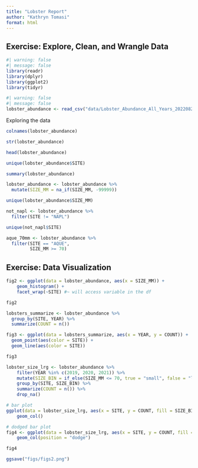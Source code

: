 ```yaml
---
title: "Lobster Report"
author: "Kathryn Tomasi"
format: html
---
```


## Exercise: Explore, Clean, and Wrangle Data

```r
#| warning: false
#| message: false
library(readr)
library(dplyr)
library(ggplot2)
library(tidyr)
```

```r
#| warning: false
#| message: false
lobster_abundance <- read_csv("data/Lobster_Abundance_All_Years_20220829.csv")
```

Exploring the data

```r
colnames(lobster_abundance)

str(lobster_abundance)

head(lobster_abundance)

unique(lobster_abundance$SITE)

summary(lobster_abundance)
```

```r
lobster_abundance <- lobster_abundance %>% 
  mutate(SIZE_MM = na_if(SIZE_MM, -99999))

unique(lobster_abundance$SIZE_MM)
```



```r
not_napl <- lobster_abundance %>% 
  filter(SITE != "NAPL")

unique(not_napl$SITE)
```

```r
aque_70mm <- lobster_abundance %>% 
  filter(SITE == "AQUE",
         SIZE_MM >= 70)
```

## Exercise: Data Visualization

```r
fig2 <- ggplot(data = lobster_abundance, aes(x = SIZE_MM)) +
    geom_histogram() +
    facet_wrap(~SITE) #~ will access variable in the df

fig2
```

```r
lobsters_summarize <- lobster_abundance %>% 
  group_by(SITE, YEAR) %>% 
  summarize(COUNT = n())
```


```r
fig3 <- ggplot(data = lobsters_summarize, aes(x = YEAR, y = COUNT)) +
  geom_point(aes(color = SITE)) +
  geom_line(aes(color = SITE)) 

fig3
```


```r
lobster_size_lrg <- lobster_abundance %>% 
    filter(YEAR %in% c(2019, 2020, 2021)) %>% 
    mutate(SIZE_BIN = if_else(SIZE_MM <= 70, true = "small", false = "large")) %>% 
    group_by(SITE, SIZE_BIN) %>%
    summarize(COUNT = n()) %>%
    drop_na()

```

```r
# bar plot
ggplot(data = lobster_size_lrg, aes(x = SITE, y = COUNT, fill = SIZE_BIN)) +
    geom_col()

# dodged bar plot
fig4 <- ggplot(data = lobster_size_lrg, aes(x = SITE, y = COUNT, fill = SIZE_BIN)) +
    geom_col(position = "dodge")

fig4
```

```r
ggsave("figs/figs2.png")
```

